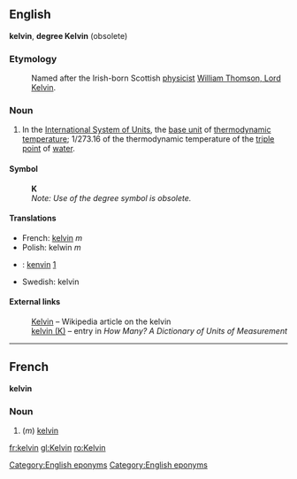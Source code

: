 ==English==
'''kelvin''', '''degree Kelvin''' (obsolete)

===Etymology===
:Named after the Irish-born Scottish [[physicist]] [[w:William Thomson, 1st Baron Kelvin|William Thomson, Lord Kelvin]].

===Noun===
#In the [[International System of Units]], the [[base unit]] of [[thermodynamic temperature]]; 1/273.16 of the thermodynamic temperature of the [[triple point]] of [[water]].
[[Category:English eponyms]]
====Symbol====
:'''K'''
:''Note: Use of the degree symbol is obsolete.''

====Translations====
*French: [[Kelvin#French|kelvin]] ''m''
*Polish: kelwin ''m''
*{{vi}}: [[kenvin]] [http://gkws0.informatik.uni-leipzig.de:8080/td?word=kelvin&db=ev&db=ve&fmt=u]
*Swedish: kelvin

====External links====
:[[w:kelvin|Kelvin]]&nbsp;&ndash; Wikipedia article on the kelvin
:[http://www.unc.edu/~rowlett/units/dictK.html#kelvin kelvin (K)]&nbsp;&ndash; entry in <cite>How Many? A Dictionary of Units of Measurement</cite>

----

==French==
'''kelvin'''

===Noun===
#(''m'') [[Kelvin#English|kelvin]]

[[Category:English eponyms]]
[[fr:kelvin]]
[[gl:Kelvin]]
[[ro:Kelvin]]
